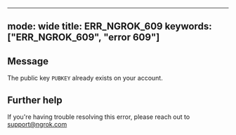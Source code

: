 
---
mode: wide
title: ERR_NGROK_609
keywords: ["ERR_NGROK_609", "error 609"]
---

## Message
The public key `PUBKEY` already exists on your account.




## Further help
If you're having trouble resolving this error, please reach out to [support@ngrok.com](mailto:support@ngrok.com?subject=Help%20with%20ERR_NGROK_609)

